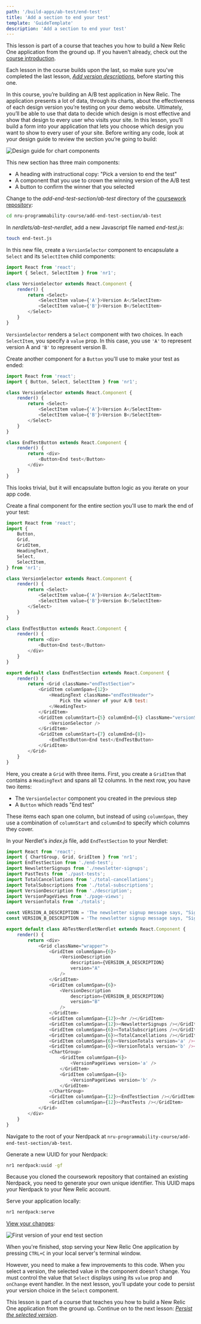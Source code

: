 ```yaml
---
path: '/build-apps/ab-test/end-test'
title: 'Add a section to end your test'
template: 'GuideTemplate'
description: 'Add a section to end your test'
---
```


<Callout variant="tip" title="Course">

This lesson is part of a course that teaches you how to build a New Relic One application from the ground up. If you haven't already, check out the [course introduction](/ab-test).

Each lesson in the course builds upon the last, so make sure you've completed the last lesson, [_Add version descriptions_](/build-apps/ab-test/version-descriptions), before starting this one.

</Callout>

In this course, you’re building an A/B test application in New Relic. The application presents a lot of data, through its charts, about the effectiveness of each design version you’re testing on your demo website. Ultimately, you’ll be able to use that data to decide which design is most effective and show that design to every user who visits your site. In this lesson, you’ll build a form into your application that lets you choose which design you want to show to every user of your site. Before writing any code, look at your design guide to review the section you’re going to build:

![Design guide for chart components](../../../images/ab-test/charts-design-guide.png)

This new section has three main components:

- A heading with instructional copy: "Pick a version to end the test"
- A component that you use to crown the winning version of the A/B test
- A button to confirm the winner that you selected

<Steps>

<Step>

Change to the _add-end-test-section/ab-test_ directory of the [coursework repository](https://github.com/newrelic-experimental/nru-programmability-course):

```sh
cd nru-programmability-course/add-end-test-section/ab-test
```
</Step>

<Step>

In _nerdlets/ab-test-nerdlet_, add a new Javascript file named _end-test.js_:

```sh
touch end-test.js
```

</Step>

<Step>

In this new file, create a `VersionSelector` component to encapsulate a `Select` and its `SelectItem` child components:

```js fileName=nerdlets/ab-test-nerdlet/end-test.js
import React from 'react';
import { Select, SelectItem } from 'nr1';

class VersionSelector extends React.Component {
    render() {
        return <Select>
            <SelectItem value={'A'}>Version A</SelectItem>
            <SelectItem value={'B'}>Version B</SelectItem>
        </Select>
    }
}
```

`VersionSelector` renders a `Select` component with two choices. In each `SelectItem`, you specify a `value` prop. In this case, you use `'A'` to represent version A and `'B'` to represent version B.

</Step>

<Step>

Create another component for a `Button` you'll use to make your test as ended:

```js fileName=nerdlets/ab-test-nerdlet/end-test.js lineHighlight=2,13-19
import React from 'react';
import { Button, Select, SelectItem } from 'nr1';

class VersionSelector extends React.Component {
    render() {
        return <Select>
            <SelectItem value={'A'}>Version A</SelectItem>
            <SelectItem value={'B'}>Version B</SelectItem>
        </Select>
    }
}

class EndTestButton extends React.Component {
    render() {
        return <div>
            <Button>End test</Button>
        </div>
    }
}
```

This looks trivial, but it will encapsulate button logic as you iterate on your app code.

</Step>

<Step>

Create a final component for the entire section you'll use to mark the end of your test:

```js fileName=nerdlets/ab-test-nerdlet/end-test.js lineHighlight=4-6,28-44
import React from 'react';
import {
    Button,
    Grid,
    GridItem,
    HeadingText,
    Select,
    SelectItem,
} from 'nr1';

class VersionSelector extends React.Component {
    render() {
        return <Select>
            <SelectItem value={'A'}>Version A</SelectItem>
            <SelectItem value={'B'}>Version B</SelectItem>
        </Select>
    }
}

class EndTestButton extends React.Component {
    render() {
        return <div>
            <Button>End test</Button>
        </div>
    }
}

export default class EndTestSection extends React.Component {
    render() {
        return <Grid className="endTestSection">
            <GridItem columnSpan={12}>
                <HeadingText className="endTestHeader">
                    Pick the winner of your A/B test:
                </HeadingText>
            </GridItem>
            <GridItem columnStart={5} columnEnd={6} className="versionSelector">
                <VersionSelector />
            </GridItem>
            <GridItem columnStart={7} columnEnd={8}>
                <EndTestButton>End test</EndTestButton>
            </GridItem>
        </Grid>
    }
}
```

Here, you create a `Grid` with three items. First, you create a `GridItem` that contains a `HeadingText` and spans all 12 columns. In the next row, you have two items:

- The `VersionSelector` component you created in the previous step
- A `Button` which reads "End test"

These items each span one column, but instead of using `columnSpan`, they use a combination of `columnStart` and `columnEnd` to specify which columns they cover.

</Step>

<Step>

In your Nerdlet's _index.js_ file, add `EndTestSection` to your Nerdlet:

```js fileName=nerdlets/ab-test-nerdlet/index.js lineHighlight=3,45
import React from 'react';
import { ChartGroup, Grid, GridItem } from 'nr1';
import EndTestSection from './end-test';
import NewsletterSignups from './newsletter-signups';
import PastTests from './past-tests';
import TotalCancellations from './total-cancellations';
import TotalSubscriptions from './total-subscriptions';
import VersionDescription from './description';
import VersionPageViews from './page-views';
import VersionTotals from './totals';

const VERSION_A_DESCRIPTION = 'The newsletter signup message says, "Sign up for our newsletter"'
const VERSION_B_DESCRIPTION = 'The newsletter signup message says, "Sign up for our newsletter and get a free shirt!"'

export default class AbTestNerdletNerdlet extends React.Component {
    render() {
        return <div>
            <Grid className="wrapper">
                <GridItem columnSpan={6}>
                    <VersionDescription
                        description={VERSION_A_DESCRIPTION}
                        version="A"
                    />
                </GridItem>
                <GridItem columnSpan={6}>
                    <VersionDescription
                        description={VERSION_B_DESCRIPTION}
                        version="B"
                    />
                </GridItem>
                <GridItem columnSpan={12}><hr /></GridItem>
                <GridItem columnSpan={12}><NewsletterSignups /></GridItem>
                <GridItem columnSpan={6}><TotalSubscriptions /></GridItem>
                <GridItem columnSpan={6}><TotalCancellations /></GridItem>
                <GridItem columnSpan={6}><VersionTotals version='a' /></GridItem>
                <GridItem columnSpan={6}><VersionTotals version='b' /></GridItem>
                <ChartGroup>
                    <GridItem columnSpan={6}>
                        <VersionPageViews version='a' />
                    </GridItem>
                    <GridItem columnSpan={6}>
                        <VersionPageViews version='b' />
                    </GridItem>
                </ChartGroup>
                <GridItem columnSpan={12}><EndTestSection /></GridItem>
                <GridItem columnSpan={12}><PastTests /></GridItem>
            </Grid>
        </div>
    }
}
```

</Step>

<Step>

Navigate to the root of your Nerdpack at `nru-programmability-course/add-end-test-section/ab-test`.

</Step>

<Step>

Generate a new UUID for your Nerdpack:

```sh
nr1 nerdpack:uuid -gf
```

Because you cloned the coursework repository that contained an existing Nerdpack, you need to generate your own unique identifier. This UUID maps your Nerdpack to your New Relic account.

</Step>

<Step>

Serve your application locally:

```sh
nr1 nerdpack:serve
```

</Step>

<Step>

[View your changes](https://one.newrelic.com?nerdpacks=local):

![First version of your end test section](../../../images/ab-test/end-test-section-v1.png)

When you're finished, stop serving your New Relic One application by pressing `CTRL+C` in your local server's terminal window.

</Step>

</Steps>

However, you need to make a few improvements to this code. When you select a version, the selected value in the component doesn't change. You must control the value that `Select` displays using its `value` prop and `onChange` event handler. In the next lesson, you’ll update your code to persist your version choice in the `Select` component.

<Callout variant="tip" title="Course">

This lesson is part of a course that teaches you how to build a New Relic One application from the ground up. Continue on to the next lesson: [_Persist the selected version_](/build-apps/ab-test/persist-version).

</Callout>
